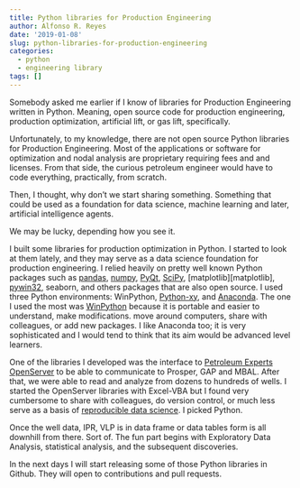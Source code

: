 ```yaml
---
title: Python libraries for Production Engineering
author: Alfonso R. Reyes
date: '2019-01-08'
slug: python-libraries-for-production-engineering
categories:
  - python
  - engineering library
tags: []
---
```



Somebody asked me earlier if I know of libraries for Production Engineering written in Python. Meaning, open source code for production engineering, production optimization, artificial lift, or gas lift, specifically.

Unfortunately, to my knowledge, there are not open source Python libraries for Production Engineering. Most of the applications or software for optimization and nodal analysis are proprietary requiring fees and and licenses. From that side, the curious petroleum engineer would have to code everything, practically, from scratch.

Then, I thought, why don't we start sharing something. Something that could be used as a foundation for data science, machine learning and later, artificial intelligence agents. 

We may be lucky, depending how you see it. 

I built some libraries for production optimization in Python. I started to look at them lately, and they may serve as a data science foundation for production engineering. I  relied heavily on pretty well known Python packages such as [pandas][pandas], [numpy][numpy], [PyQt][pyqt], [SciPy][scipy], [matplotlib][matplotlib], [pywin32][pywin32], seaborn, and others packages that are also open source. I used three Python environments: WinPython, [Python-xy][pythonxy], and [Anaconda][anaconda]. The one I used the most was [WinPython][winpython] because it is portable and easier to understand, make modifications. move around computers, share with colleagues, or add new packages. I like Anaconda too; it is very sophisticated and I would tend to think that its aim would be advanced level learners.

One of the libraries I developed was the interface to [Petroleum Experts OpenServer][openserver] to be able to communicate to Prosper, GAP  and MBAL. After that, we were able to read and analyze from dozens to hundreds of wells. I started the OpenServer libraries with Excel-VBA but I found very cumbersome to share with colleagues, do version control, or much less serve as a basis of [reproducible data science][reproducible-rules]. I picked Python.

Once the well data, IPR, VLP is in data frame or data tables form is all downhill from there. Sort of. The fun part begins with Exploratory Data Analysis, statistical analysis, and the subsequent discoveries.

In the next days I will start releasing some of those Python libraries in Github. They will open to contributions and pull requests.


[pandas]: https://pandas.pydata.org/
[numpy]: http://www.numpy.org/
[pyqt]: https://wiki.python.org/moin/PyQt
[scipy]: https://www.scipy.org/
[winpython]: http://winpython.sourceforge.net/
[pythonxy]: https://python-xy.github.io/
[anaconda]: https://www.anaconda.com/download/
[openserver]: http://www.petex.com/products/ipm-suite/openserver/
[reproducible-rules]: https://dataconomy.com/2017/07/10-rules-results-data-science/
[pywin32]: https://pypi.org/project/pywin32/
